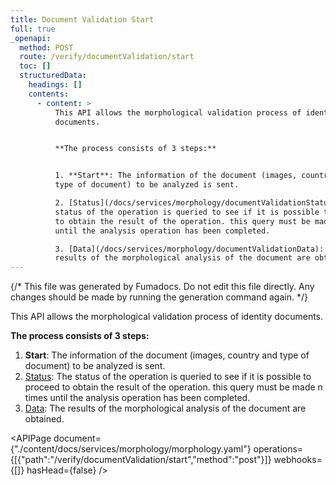 ```yaml
---
title: Document Validation Start
full: true
_openapi:
  method: POST
  route: /verify/documentValidation/start
  toc: []
  structuredData:
    headings: []
    contents:
      - content: >
          This API allows the morphological validation process of identity
          documents.


          **The process consists of 3 steps:**


          1. **Start**: The information of the document (images, country and
          type of document) to be analyzed is sent.

          2. [Status](/docs/services/morphology/documentValidationStatus): The
          status of the operation is queried to see if it is possible to proceed
          to obtain the result of the operation. this query must be made n times
          until the analysis operation has been completed.

          3. [Data](/docs/services/morphology/documentValidationData): The
          results of the morphological analysis of the document are obtained.
---
```


{/* This file was generated by Fumadocs. Do not edit this file directly. Any changes should be made by running the generation command again. */}

This API allows the morphological validation process of identity documents.

**The process consists of 3 steps:**

1. **Start**: The information of the document (images, country and type of document) to be analyzed is sent.
2. [Status](/docs/services/morphology/documentValidationStatus): The status of the operation is queried to see if it is possible to proceed to obtain the result of the operation. this query must be made n times until the analysis operation has been completed.
3. [Data](/docs/services/morphology/documentValidationData): The results of the morphological analysis of the document are obtained.


<APIPage document={"./content/docs/services/morphology/morphology.yaml"} operations={[{"path":"/verify/documentValidation/start","method":"post"}]} webhooks={[]} hasHead={false} />